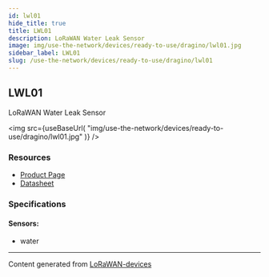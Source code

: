 ```yaml
---
id: lwl01
hide_title: true
title: LWL01
description: LoRaWAN Water Leak Sensor
image: img/use-the-network/devices/ready-to-use/dragino/lwl01.jpg
sidebar_label: LWL01
slug: /use-the-network/devices/ready-to-use/dragino/lwl01
---
```



## LWL01

LoRaWAN Water Leak Sensor

<img
src={useBaseUrl(
"img/use-the-network/devices/ready-to-use/dragino/lwl01.jpg"
)}
/>

### Resources

- [Product Page](http://www.dragino.com/products/lora-lorawan-end-node/item/158-lwl01.html)
- [Datasheet](http://www.dragino.com/products/lora-lorawan-end-node/item/158-lwl01.html)

### Specifications

#### Sensors:
- water



---
Content generated from [LoRaWAN-devices](https://github.com/TheThingsNetwork/lorawan-devices)